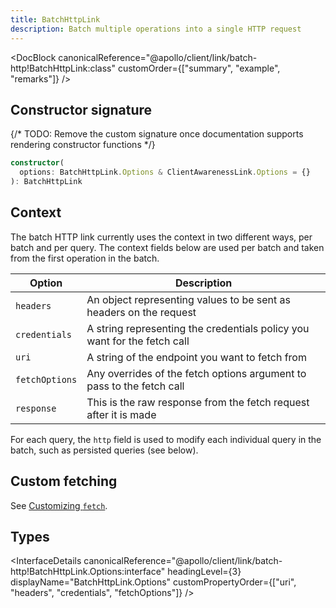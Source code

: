 ```yaml
---
title: BatchHttpLink
description: Batch multiple operations into a single HTTP request
---
```


<DocBlock
  canonicalReference="@apollo/client/link/batch-http!BatchHttpLink:class"
  customOrder={["summary", "example", "remarks"]}
/>

## Constructor signature

{/* TODO: Remove the custom signature once documentation supports rendering constructor functions */}

```ts
constructor(
  options: BatchHttpLink.Options & ClientAwarenessLink.Options = {}
): BatchHttpLink
```

## Context

The batch HTTP link currently uses the context in two different ways, per batch and per query. The context fields below are used per batch and taken from the first operation in the batch.

| Option         | Description                                                              |
| -------------- | ------------------------------------------------------------------------ |
| `headers`      | An object representing values to be sent as headers on the request       |
| `credentials`  | A string representing the credentials policy you want for the fetch call |
| `uri`          | A string of the endpoint you want to fetch from                          |
| `fetchOptions` | Any overrides of the fetch options argument to pass to the fetch call    |
| `response`     | This is the raw response from the fetch request after it is made         |

For each query, the `http` field is used to modify each individual query in the batch, such as persisted queries (see below).

## Custom fetching

See [Customizing `fetch`](apollo-link-http/#customizing-fetch).

## Types

<InterfaceDetails
  canonicalReference="@apollo/client/link/batch-http!BatchHttpLink.Options:interface"
  headingLevel={3}
  displayName="BatchHttpLink.Options"
  customPropertyOrder={["uri", "headers", "credentials", "fetchOptions"]}
/>

<InterfaceDetails
  canonicalReference="@apollo/client/link/batch-http!BatchHttpLink.ContextOptions:interface"
  headingLevel={3}
  displayName="BatchHttpLink.ContextOptions"
/>
